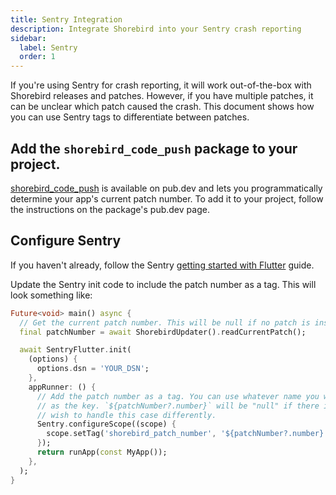```yaml
---
title: Sentry Integration
description: Integrate Shorebird into your Sentry crash reporting
sidebar:
  label: Sentry
  order: 1
---
```


If you're using Sentry for crash reporting, it will work out-of-the-box with
Shorebird releases and patches. However, if you have multiple patches, it can be
unclear which patch caused the crash. This document shows how you can use Sentry
tags to differentiate between patches.

## Add the `shorebird_code_push` package to your project.

[shorebird_code_push](https://pub.dev/packages/shorebird_code_push) is available
on pub.dev and lets you programmatically determine your app's current patch
number. To add it to your project, follow the instructions on the package's
pub.dev page.

## Configure Sentry

If you haven't already, follow the Sentry [getting started with
Flutter](https://docs.sentry.io/platforms/flutter/) guide.

Update the Sentry init code to include the patch number as a tag. This will look
something like:

```dart
Future<void> main() async {
  // Get the current patch number. This will be null if no patch is installed.
  final patchNumber = await ShorebirdUpdater().readCurrentPatch();

  await SentryFlutter.init(
    (options) {
      options.dsn = 'YOUR_DSN';
    },
    appRunner: () {
      // Add the patch number as a tag. You can use whatever name you would like
      // as the key. `${patchNumber?.number}` will be "null" if there is no patch. You may
      // wish to handle this case differently.
      Sentry.configureScope((scope) {
        scope.setTag('shorebird_patch_number', '${patchNumber?.number}',);
      });
      return runApp(const MyApp());
    },
  );
}
```
